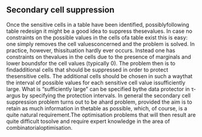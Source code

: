 ## Secondary cell suppression
Once the sensitive cells in a table have been identified, possiblyfollowing table redesign it might be a good idea to suppress thesevalues. In case no constraints on the possible values in the cells ofa table exist this is easy: one simply removes the cell valuesconcerned and the problem is solved. In practice, however, thissituation hardly ever occurs. Instead one has constraints on thevalues in the cells due to the presence of marginals and lower boundsfor the cell values (typically 0). The problem then is to findadditional cells that should be suppressed in order to protect thesensitive cells. The additional cells should be chosen in such a waythat the interval of possible values for each sensitive cell value issufficiently large. What is "sufficiently large" can be specified bythe data protector in τ-argus by specifying the protection intervals.
In general the secondary cell suppression problem turns out to be ahard problem, provided the aim is to retain as much information in thetable as possible, which, of course, is a quite natural requirement.The optimisation problems that will then result are quite difficult tosolve and require expert knowledge in the area of combinatorialoptimisation.

